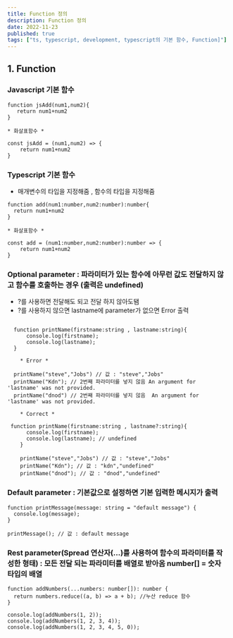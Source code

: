 ```yaml
---
title: Function 정의
description: Function 정의
date: 2022-11-23
published: true
tags: ["ts, typescript, development, typescript의 기본 함수, Function]"]
---
```


## 1. Function

### Javascript 기본 함수

```
function jsAdd(num1,num2){
   return num1+num2
}

* 화살표함수 *

const jsAdd = (num1,num2) => {
    return num1+num2
}
```

### Typescript 기본 함수

- 매개변수의 타입을 지정해줌 , 함수의 타입을 지정해줌

```tsx
function add(num1:number,num2:number):number{
  return num1+num2
}

* 화살표함수 *

const add = (num1:number,num2:number):number => {
    return num1+num2
}

```

### Optional parameter : 파라미터가 있는 함수에 아무런 값도 전달하지 않고 함수를 호출하는 경우 (출력은 undefined)

- ?를 사용하면 전달해도 되고 전달 하지 않아도됌
- ?를 사용하지 않으면 lastname에 parameter가 없으면 Error 출력

```tsx

  function printName(firstname:string , lastname:string){
      console.log(firstname);
      console.log(lastname);
  }

	* Error *

  printName("steve","Jobs") // 값 : "steve","Jobs"
  printName("Kdn"); // 2번째 파라미터를 넣지 않음 An argument for 'lastname' was not provided.
  printName("dnod") // 2번째 파라미터를 넣지 않음  An argument for 'lastname' was not provided.

	* Correct *

 function printName(firstname:string , lastname?:string){
      console.log(firstname);
      console.log(lastname); // undefined
	}

	printName("steve","Jobs") // 값 : "steve","Jobs"
	printName("Kdn"); // 값 : "kdn","undefined"
	printName("dnod"); // 값 : "dnod","undefined"

```

### Default parameter : 기본값으로 설정하면 기본 입력한 메시지가 출력

```tsx
function printMessage(message: string = "default message") {
  console.log(message);
}

printMessage(); // 값 : default message
```

### Rest parameter(Spread 연산자(...)를 사용하여 함수의 파라미터를 작성한 형태) : 모든 전달 되는 파라미터를 배열로 받아옴 number[] = 숫자 타입의 배열

```tsx
function addNumbers(...numbers: number[]): number {
  return numbers.reduce((a, b) => a + b); //누산 reduce 함수
}

console.log(addNumbers(1, 2));
console.log(addNumbers(1, 2, 3, 4));
console.log(addNumbers(1, 2, 3, 4, 5, 0));
```
